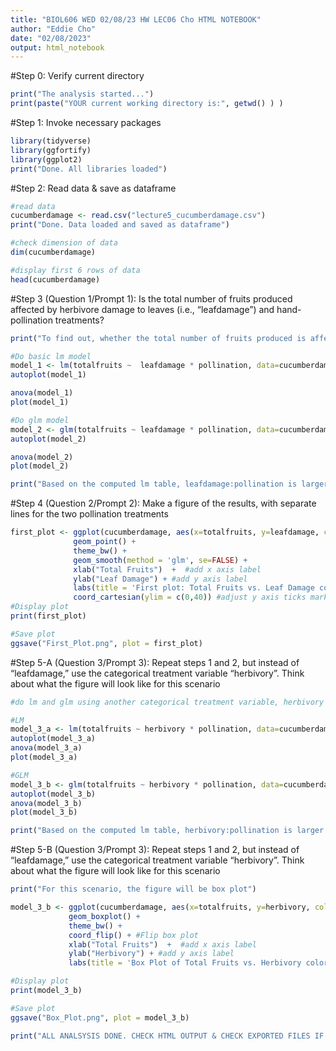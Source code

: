 ---
title: "BIOL606 WED 02/08/23 HW LEC06 Cho HTML NOTEBOOK"
author: "Eddie Cho"
date: "02/08/2023"
output: html_notebook
---

#Step 0: Verify current directory
```{r}
print("The analysis started...")
print(paste("YOUR current working directory is:", getwd() ) )
```

#Step 1: Invoke necessary packages
```{r setup, include=FALSE}
library(tidyverse)
library(ggfortify)
library(ggplot2)
print("Done. All libraries loaded")
```

#Step 2: Read data & save as dataframe
```{r}
#read data
cucumberdamage <- read.csv("lecture5_cucumberdamage.csv")
print("Done. Data loaded and saved as dataframe")

#check dimension of data
dim(cucumberdamage)

#display first 6 rows of data
head(cucumberdamage)
```

#Step 3 (Question 1/Prompt 1): Is the total number of fruits produced affected by herbivore damage to leaves (i.e., "leafdamage") and hand-pollination treatments?
```{r}
print("To find out, whether the total number of fruits produced is affected by herbivore damage to leaves, linear model is plotted")

#Do basic lm model 
model_1 <- lm(totalfruits ~  leafdamage * pollination, data=cucumberdamage)
autoplot(model_1)

anova(model_1)
plot(model_1)

#Do glm model
model_2 <- glm(totalfruits ~ leafdamage * pollination, data=cucumberdamage, family=poisson())
autoplot(model_2)

anova(model_2)
plot(model_2)

print("Based on the computed lm table, leafdamage:pollination is larger than 0.05, (exact value is 0.5909), it seems that it is not siginificant enough to rejct the null hypothesis.")
```

#Step 4 (Question 2/Prompt 2): Make a figure of the results, with separate lines for the two pollination treatments
```{r}
first_plot <- ggplot(cucumberdamage, aes(x=totalfruits, y=leafdamage, color=pollination)) +  
              geom_point() + 
              theme_bw() + 
              geom_smooth(method = 'glm', se=FALSE) +
              xlab("Total Fruits")  +  #add x axis label
              ylab("Leaf Damage") + #add y axis label
              labs(title = 'First plot: Total Fruits vs. Leaf Damage colored by Pollination')+ #add title
              coord_cartesian(ylim = c(0,40)) #adjust y axis ticks marks (0 to 40)
#Display plot
print(first_plot)

#Save plot
ggsave("First_Plot.png", plot = first_plot)
```

#Step 5-A (Question 3/Prompt 3): Repeat steps 1 and 2, but instead of "leafdamage," use the categorical treatment variable "herbivory". Think about what the figure will look like for this scenario
```{r}
#do lm and glm using another categorical treatment variable, herbivory

#LM
model_3_a <- lm(totalfruits ~ herbivory * pollination, data=cucumberdamage)
autoplot(model_3_a)
anova(model_3_a)
plot(model_3_a)

#GLM
model_3_b <- glm(totalfruits ~ herbivory * pollination, data=cucumberdamage, family=poisson())
autoplot(model_3_b)
anova(model_3_b)
plot(model_3_b)

print("Based on the computed lm table, herbivory:pollination is larger than 0.05, (exact value is 0.4763), it seems that it is not siginificant enough to rejct the null hypothesis.")
```

#Step 5-B (Question 3/Prompt 3): Repeat steps 1 and 2, but instead of "leafdamage," use the categorical treatment variable "herbivory". Think about what the figure will look like for this scenario
```{r}
print("For this scenario, the figure will be box plot")

model_3_b <- ggplot(cucumberdamage, aes(x=totalfruits, y=herbivory, color=pollination)) +  
             geom_boxplot() + 
             theme_bw() +
             coord_flip() + #Flip box plot
             xlab("Total Fruits")  +  #add x axis label
             ylab("Herbivory") + #add y axis label
             labs(title = 'Box Plot of Total Fruits vs. Herbivory colored by Pollination') #add title

#Display plot
print(model_3_b)

#Save plot
ggsave("Box_Plot.png", plot = model_3_b)
```


```{r}
print("ALL ANALSYSIS DONE. CHECK HTML OUTPUT & CHECK EXPORTED FILES IF ANY. HAVE A GREAT DAY.")
```